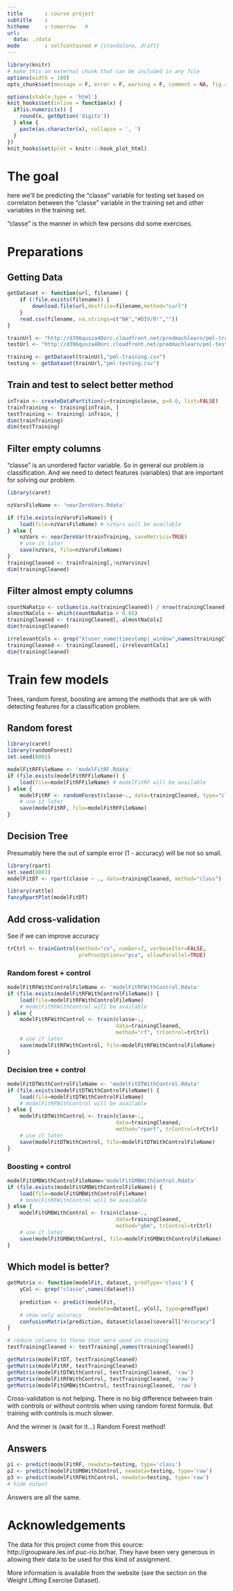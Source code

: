 ```yaml
---
title       : course project
subtitle    :
hitheme     : tomorrow   #
url:
  data: ./data
mode        : selfcontained # {standalone, draft}
---
```


```r
library(knitr)
# make this an external chunk that can be included in any file
options(width = 100)
opts_chunk$set(message = F, error = F, warning = F, comment = NA, fig.align = 'center', dpi = 100, tidy = F, cache.path = '.cache/', fig.path = 'fig/',cache=TRUE)

options(xtable.type = 'html')
knit_hooks$set(inline = function(x) {
  if(is.numeric(x)) {
    round(x, getOption('digits'))
  } else {
    paste(as.character(x), collapse = ', ')
  }
})
knit_hooks$set(plot = knitr:::hook_plot_html)
```
# The goal
here we'll be predicting the "classe" variable for testing set based on correlaton between the "classe" variable in the training set and other variables in the training set.

"classe" is the manner in which few persons did some exercises. 

# Preparations

## Getting Data
```r
getDataset <- function(url, filename) {
    if (!file.exists(filename)) {
        download.file(url,destfile=filename,method="curl")
    }
    read.csv(filename, na.strings=c("NA","#DIV/0!",""))
}

trainUrl <- "http://d396qusza40orc.cloudfront.net/predmachlearn/pml-training.csv"
testUrl <- "http://d396qusza40orc.cloudfront.net/predmachlearn/pml-testing.csv"

training <- getDataset(trainUrl,"pml-training.csv")
testing <- getDataset(trainUrl,"pml-testing.csv")
``` 

## Train and test to select better method
```r
inTrain <- createDataPartition(y=training$classe, p=0.6, list=FALSE)
trainTraining <- training[inTrain, ]
testTraining <- training[-inTrain, ]
dim(trainTraining)
dim(testTraining)
```

## Filter empty columns
“classe” is an unordered factor variable. So in general our problem is classification. And we need to detect features (variables) that are important for solving our problem. 

```r
library(caret)

nzVarsFileName <- 'nearZeroVars.Rdata'

if (file.exists(nzVarsFileName)) {
    load(file=nzVarsFileName) # nzVars will be available
} else {
    nzVars <- nearZeroVar(trainTraining, saveMetrics=TRUE)
    # use it later
    save(nzVars, file=nzVarsFileName)
}
trainingCleaned <- trainTraining[,!nzVars$nzv]
dim(trainingCleaned)
```

## Filter almost empty columns
```r
countNaRatio <- colSums(is.na(trainingCleaned)) / nrow(trainingCleaned)
almostNaCols <- which(countNaRatio > 0.66) 
trainingCleaned <- trainingCleaned[,-almostNaCols]
dim(trainingCleaned)

irrelevantCols <- grep("X|user_name|timestamp|_window",names(trainingCleaned))
trainingCleaned <- trainingCleaned[,-irrelevantCols]
dim(trainingCleaned)
```

# Train few models
Trees, random forest, boosting are among the methods that are ok with detecting features for a classification problem.

## Random forest
```r
library(caret)
library(randomForest)
set.seed(8001)

modelFitRFFileName <- 'modelFitRF.Rdata'
if (file.exists(modelFitRFFileName)) {
    load(file=modelFitRFFileName) # modelFitRF will be available
} else {
    modelFitRF <- randomForest(classe~., data=trainingCleaned, type="class")
    # use it later
    save(modelFitRF, file=modelFitRFFileName)
}

```

## Decision Tree
Presumably here the out of sample error (1 - accuracy) will be not so small. 
```r
library(rpart)
set.seed(8001)
modelFitDT <- rpart(classe ~ ., data=trainingCleaned, method="class")

library(rattle)
fancyRpartPlot(modelFitDT)
```

## Add cross-validation
See if we can improve accuracy
```r
trCtrl <- trainControl(method="cv", number=7, verboseIter=FALSE,
                       preProcOptions="pca", allowParallel=TRUE)
```

### Random forest + control 
```r
modelFitRFWithControlFileName <- 'modelFitRFWithControl.Rdata'
if (file.exists(modelFitRFWithControlFileName)) {
    load(file=modelFitRFWithControlFileName) 
    # modelFitRFWithControl will be available
} else {
    modelFitRFWithControl <- train(classe~., 
                                   data=trainingCleaned, 
                                   method="rf", trControl=trCtrl)
    # use it later
    save(modelFitRFWithControl, file=modelFitRFWithControlFileName)
}
```

### Decision tree + control 
```r
modelFitDTWithControlFileName <- 'modelFitDTWithControl.Rdata'
if (file.exists(modelFitDTWithControlFileName)) {
    load(file=modelFitDTWithControlFileName) 
    # modelFitRFWithControl will be available
} else {
    modelFitDTWithControl <- train(classe~., 
                                   data=trainingCleaned, 
                                   method="rpart", trControl=trCtrl)
    # use it later
    save(modelFitDTWithControl, file=modelFitDTWithControlFileName)
}
```

### Boosting + control
```r
modelFitGMBWithControlFileName='modelFitGMBWithControl.Rdata'
if (file.exists(modelFitGMBWithControlFileName)) {
    load(file=modelFitGMBWithControlFileName) 
    # modelFitRFWithControl will be available
} else {
    modelFitGMBWithControl <- train(classe~., 
                                   data=trainingCleaned, 
                                   method="gbm", trControl=trCtrl)
    # use it later
    save(modelFitGMBWithControl, file=modelFitGMBWithControlFileName)
}
```

## Which model is better?
```r

getMatrix <- function(modelFit, dataset, predType='class') {
    yCol <- grep("classe",names(dataset))
    
    prediction <- predict(modelFit,
                          newdata=dataset[,-yCol], type=predType)
    # show only accuracy
    confusionMatrix(prediction, dataset$classe)$overall["Accuracy"]
}

# reduce columns to those that were used in training
testTrainingCleaned <- testTraining[,names(trainingCleaned)]

getMatrix(modelFitDT, testTrainingCleaned)
getMatrix(modelFitRF, testTrainingCleaned)
getMatrix(modelFitDTWithControl, testTrainingCleaned, 'raw')
getMatrix(modelFitRFWithControl, testTrainingCleaned, 'raw')
getMatrix(modelFitGMBWithControl, testTrainingCleaned, 'raw')
```
Cross-validation is not helping. There is no big difference between train with controls or without controls when using random forest formula. But training with controls is much slower.

And the winner is (wait for it...) Random Forest method!

## Answers
```r
p1 <- predict(modelFitRF, newdata=testing, type='class')
p2 <- predict(modelFitGMBWithControl, newdata=testing, type='raw')
p3 <- predict(modelFitRFWithControl, newdata=testing, type='raw')
# hide output
```
Answers are all the same.

# Acknowledgements
The data for this project come from this source: http://groupware.les.inf.puc-rio.br/har. They have been very generous in allowing their data to be used for this kind of assignment.

More information is available from the website (see the section on the Weight Lifting Exercise Dataset).